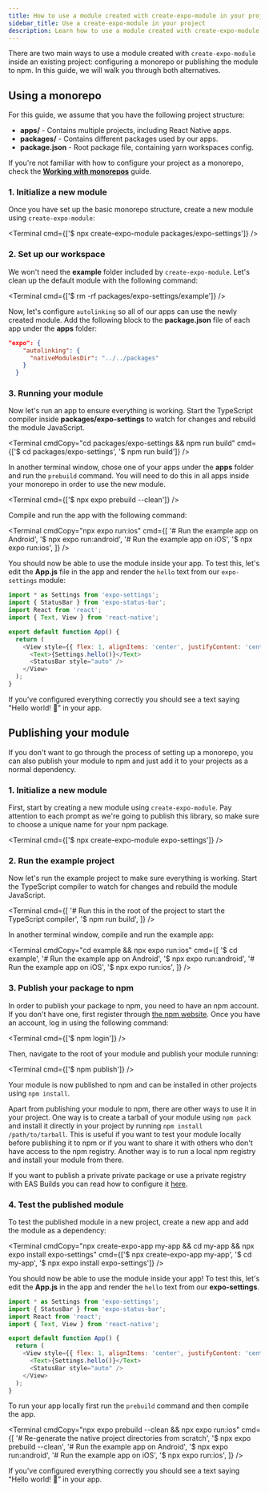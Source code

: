 ```yaml
---
title: How to use a module created with create-expo-module in your project
sidebar_title: Use a create-expo-module in your project
description: Learn how to use a module created with create-expo-module in your project.
---
```



There are two main ways to use a module created with `create-expo-module` inside an existing project: configuring a monorepo or publishing the module to npm. In this guide, we will walk you through both alternatives.

## Using a monorepo

For this guide, we assume that you have the following project structure:

- **apps/** - Contains multiple projects, including React Native apps.
- **packages/** - Contains different packages used by our apps.
- **package.json** - Root package file, containing yarn workspaces config.

If you're not familiar with how to configure your project as a monorepo, check the **[Working with monorepos](/guides/monorepos/)** guide.

### 1. Initialize a new module

Once you have set up the basic monorepo structure, create a new module using `create-expo-module`:

<Terminal cmd={['$ npx create-expo-module packages/expo-settings']} />

### 2. Set up our workspace

We won't need the **example** folder included by `create-expo-module`. Let's clean up the default module with the following command:

<Terminal cmd={['$ rm -rf packages/expo-settings/example']} />

Now, let's configure `autolinking` so all of our apps can use the newly created module. Add the following block to the **package.json** file of each app under the **apps** folder:

```json package.json
"expo": {
    "autolinking": {
      "nativeModulesDir": "../../packages"
    }
  }
```

### 3. Running your module

Now let's run an app to ensure everything is working. Start the TypeScript compiler inside **packages/expo-settings** to watch for changes and rebuild the module JavaScript.

<Terminal
  cmdCopy="cd packages/expo-settings && npm run build"
  cmd={['$ cd packages/expo-settings', '$ npm run build']}
/>

In another terminal window, chose one of your apps under the **apps** folder and run the `prebuild` command. You will need to do this in all apps inside your monorepo in order to use the new module.

<Terminal cmd={['$ npx expo prebuild --clean']} />

Compile and run the app with the following command:

<Terminal
  cmdCopy="npx expo run:ios"
  cmd={[
    '# Run the example app on Android',
    '$ npx expo run:android',
    '# Run the example app on iOS',
    '$ npx expo run:ios',
  ]}
/>

You should now be able to use the module inside your app. To test this, let's edit the **App.js**
file in the app and render the `hello` text from our `expo-settings` module:

```javascript App.js
import * as Settings from 'expo-settings';
import { StatusBar } from 'expo-status-bar';
import React from 'react';
import { Text, View } from 'react-native';

export default function App() {
  return (
    <View style={{ flex: 1, alignItems: 'center', justifyContent: 'center' }}>
      <Text>{Settings.hello()}</Text>
      <StatusBar style="auto" />
    </View>
  );
}
```

If you've configured everything correctly you should see a text saying "Hello world! 👋” in your app.

## Publishing your module

If you don't want to go through the process of setting up a monorepo, you can also publish your module to npm and just add it to your projects as a normal dependency.

### 1. Initialize a new module

First, start by creating a new module using `create-expo-module`. Pay attention to each prompt as we're going to publish this library, so make sure to choose a unique name for your npm package.

<Terminal cmd={['$ npx create-expo-module expo-settings']} />

### **2. Run the example project**

Now let's run the example project to make sure everything is working. Start the TypeScript compiler to watch for changes and rebuild the module JavaScript.

<Terminal
  cmd={[
    '# Run this in the root of the project to start the TypeScript compiler',
    '$ npm run build',
  ]}
/>

In another terminal window, compile and run the example app:

<Terminal
  cmdCopy="cd example && npx expo run:ios"
  cmd={[
    '$ cd example',
    '# Run the example app on Android',
    '$ npx expo run:android',
    '# Run the example app on iOS',
    '$ npx expo run:ios',
  ]}
/>

### 3. Publish your package to npm

In order to publish your package to npm, you need to have an npm account. If you don't have one, first register through [the npm website](https://www.npmjs.com/signup). Once you have an account, log in using the following command:

<Terminal cmd={['$ npm login']} />

Then, navigate to the root of your module and publish your module running:

<Terminal cmd={['$ npm publish']} />

Your module is now published to npm and can be installed in other projects using `npm install`.

Apart from publishing your module to npm, there are other ways to use it in your project. One way is to create a tarball of your module using `npm pack` and install it directly in your project by running `npm install /path/to/tarball`. This is useful if you want to test your module locally before publishing it to npm or if you want to share it with others who don't have access to the npm registry. Another way is to run a local npm registry and install your module from there.

If you want to publish a private private package or use a private registry with EAS Builds you can read how to configure it [here](https://docs.expo.dev/build-reference/private-npm-packages/).

### 4. Test the published module

To test the published module in a new project, create a new app and add the module as a dependency:

<Terminal
  cmdCopy="npx create-expo-app my-app && cd my-app && npx expo install expo-settings"
  cmd={['$ npx create-expo-app my-app', '$ cd my-app', '$ npx expo install expo-settings']}
/>

You should now be able to use the module inside your app! To test this, let's edit the **App.js** in the app and render the `hello` text from our **expo-settings**.

```javascript App.js
import * as Settings from 'expo-settings';
import { StatusBar } from 'expo-status-bar';
import React from 'react';
import { Text, View } from 'react-native';

export default function App() {
  return (
    <View style={{ flex: 1, alignItems: 'center', justifyContent: 'center' }}>
      <Text>{Settings.hello()}</Text>
      <StatusBar style="auto" />
    </View>
  );
}
```

To run your app locally first run the `prebuild` command and then compile the app.

<Terminal
  cmdCopy="npx expo prebuild --clean && npx expo run:ios"
  cmd={[
    '# Re-generate the native project directories from scratch',
    '$ npx expo prebuild --clean',
    '# Run the example app on Android',
    '$ npx expo run:android',
    '# Run the example app on iOS',
    '$ npx expo run:ios',
  ]}
/>

If you've configured everything correctly you should see a text saying "Hello world! 👋” in your app.
